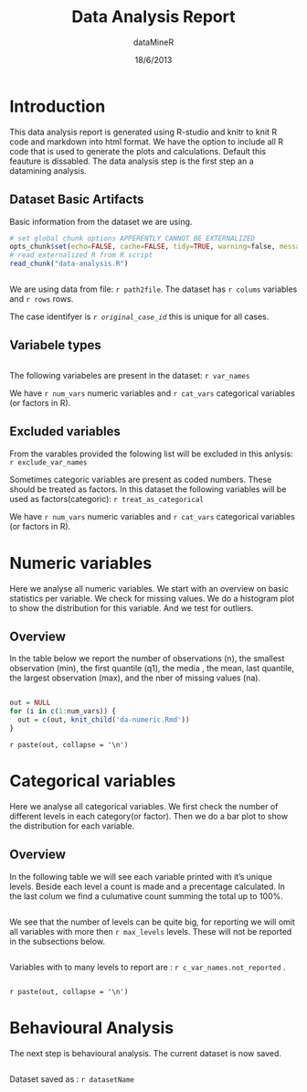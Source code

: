 % Data Analysis Report
% dataMineR
% 18/6/2013


Introduction
============

This data analysis report is generated using R-studio and knitr to knit R code and markdown into html format. We have the option to include all R code that is used to generate the plots and calculations. Default this feauture is dissabled.
The data analysis step is the first step an a datamining analysis.

Dataset Basic Artifacts 
-----------------------

Basic information from the dataset we are using.

```r
# set global chunk options APPERENTLY CANNOT BE EXTERNALIZED
opts_chunk$set(echo=FALSE, cache=FALSE, tidy=TRUE, warning=false, message=FALSE,error=TRUE)
# read externalized R from R script
read_chunk("data-analysis.R")
```

```r

```
We are using data from file: `r path2file`. The dataset has `r colums` variables and `r rows` rows. 

The case identifyer is *`r original_case_id`* this is unique for all cases.


Variabele types
---------------

```r

```

The following variabeles are present in the dataset: `r var_names` 

We have `r num_vars` numeric variables and `r cat_vars` categorical variables (or factors in R).


Excluded variables
------------------

From the varables provided the folowing list will be excluded in this anlysis: `r exclude_var_names`

Sometimes categoric variables are present as coded numbers. These should be treated as factors.
In this dataset the following variables will be used as factors(categoric): `r treat_as_categorical`

We have `r num_vars` numeric variables and `r cat_vars` categorical variables (or factors in R).


Numeric variables
=================

Here we analyse all numeric variables. We start with an overview on basic statistics per variable. We check for missing values. We do a histogram plot to show the distribution for this variable. And we test for outliers.


Overview
--------

In the table below we report the number of observations (n), the smallest observation (min),  the first quantile (q1), the media ,  the mean, last quantile, the largest observation (max), and the nber of missing values (na).

```r

```

```r
out = NULL
for (i in c(1:num_vars)) {
  out = c(out, knit_child('da-numeric.Rmd'))
}
```
`r paste(out, collapse = '\n')`


Categorical variables
======================================
Here we analyse all categorical variables. We first check the number of different levels in each category(or factor). Then we do a bar plot to show the distribution for each variable.  

Overview
--------------------------------------
In the following table we will see each variable printed with it's unique levels. Beside each level a count is made and a precentage calculated. In the last colum we find a culumative count summing the total up to 100\%. 

```r

```

We see that the number of levels can be quite big, for reporting we will omit all variables with more then  `r max_levels` levels. These will not be reported in the subsections below.
```r

```

Variables with to many levels to report are : `r c_var_names.not_reported` .  

```r

```

`r paste(out, collapse = '\n')`

Behavioural Analysis
==================================
The next step is behavioural analysis.
The current dataset is now saved.
```r

```

Dataset saved as : `r datasetName`


